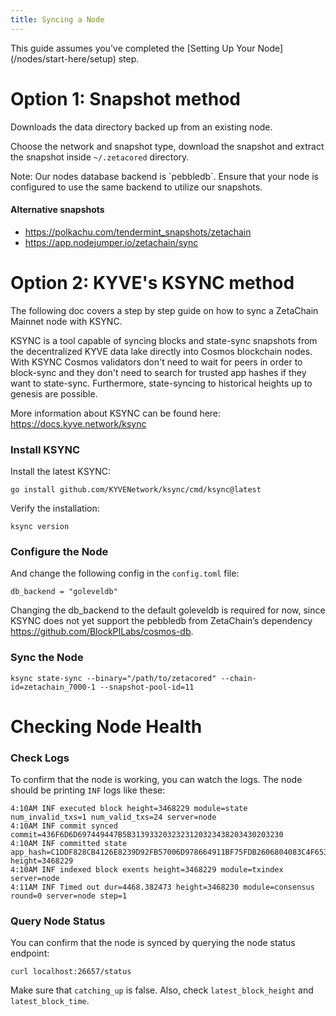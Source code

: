 ```yaml
---
title: Syncing a Node
---
```



<Alert variant="note">
  This guide assumes you've completed the [Setting Up Your Node](/nodes/start-here/setup) step.
</Alert>

# Option 1: Snapshot method

Downloads the data directory backed up from an existing node.

Choose the network and snapshot type, download the snapshot and extract the snapshot
inside `~/.zetacored` directory.

<NodeSnapshots apiUrl="https://snapshots.rpc.zetachain.com" />

<Alert variant="warning">
  Note: Our nodes database backend is `pebbledb`. Ensure that your node is configured to
  use the same backend to utilize our snapshots.
</Alert>

#### Alternative snapshots

- https://polkachu.com/tendermint_snapshots/zetachain
- https://app.nodejumper.io/zetachain/sync

# Option 2: KYVE's KSYNC method

The following doc covers a step by step guide on how to sync a ZetaChain Mainnet
node with KSYNC.

KSYNC is a tool capable of syncing blocks and state-sync snapshots from the
decentralized KYVE data lake directly into Cosmos blockchain nodes. With KSYNC
Cosmos validators don't need to wait for peers in order to block-sync and they
don't need to search for trusted app hashes if they want to state-sync.
Furthermore, state-syncing to historical heights up to genesis are possible.

More information about KSYNC can be found here: https://docs.kyve.network/ksync

### Install KSYNC

Install the latest KSYNC:

```
go install github.com/KYVENetwork/ksync/cmd/ksync@latest
```

Verify the installation:

```
ksync version
```

### Configure the Node

And change the following config in the `config.toml` file:

```text filename="~/.zetacored/config/config.toml"
db_backend = "goleveldb"
```

Changing the db_backend to the default goleveldb is required for now, since
KSYNC does not yet support the pebbledb from ZetaChain’s dependency
https://github.com/BlockPILabs/cosmos-db.

### Sync the Node

```
ksync state-sync --binary="/path/to/zetacored" --chain-id=zetachain_7000-1 --snapshot-pool-id=11
```

# Checking Node Health

### Check Logs

To confirm that the node is working, you can watch the logs. The node should be
printing `INF` logs like these:

```
4:10AM INF executed block height=3468229 module=state num_invalid_txs=1 num_valid_txs=24 server=node
4:10AM INF commit synced commit=436F6D6D697449447B5B3139332032323120323438203430203230
4:10AM INF committed state app_hash=C1DDF828CB4126E8239D92FB57006D978664911BF75FDB2606804083C4F65354 height=3468229
4:10AM INF indexed block exents height=3468229 module=txindex server=node
4:11AM INF Timed out dur=4468.382473 height=3468230 module=consensus round=0 server=node step=1
```

### Query Node Status

You can confirm that the node is synced by querying the node status endpoint:

```
curl localhost:26657/status
```

Make sure that `catching_up` is false. Also, check `latest_block_height` and
`latest_block_time`.
